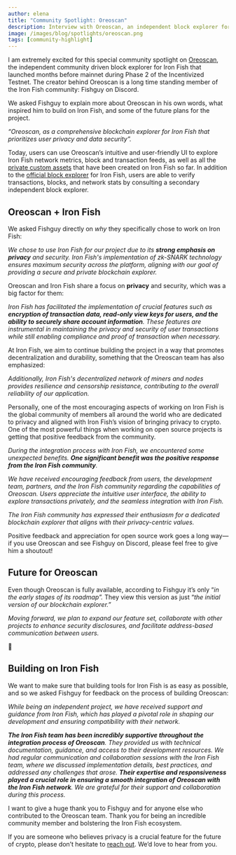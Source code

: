 ```yaml
---
author: elena
title: "Community Spotlight: Oreoscan"
description: Interview with Oreoscan, an independent block explorer for Iron Fish
image: /images/blog/spotlights/oreoscan.png
tags: [community-highlight]
---
```

I am extremely excited for this special community spotlight on [Oreoscan](https://www.oreoscan.info/en), the independent community driven block explorer for Iron Fish that launched months before mainnet during Phase 2 of the Incentivized Testnet. The creator behind Oreoscan is a long time standing member of the Iron Fish community: Fishguy on Discord.

We asked Fishguy to explain more about Oreoscan in his own words, what inspired him to build on Iron Fish, and some of the future plans for the project.

*“Oreoscan, as a comprehensive blockchain explorer for Iron Fish that prioritizes user privacy and data security”.*

Today, users can use Oreoscan’s intuitive and user-friendly UI to explore Iron Fish network metrics, block and transaction feeds, as well as all the [private custom assets](https://www.oreoscan.info/en/assets) that have been created on Iron Fish so far. In addition to the [official block explorer](https://explorer.ironfish.network/) for Iron Fish, users are able to verify transactions, blocks, and network stats by consulting a secondary independent block explorer.

## Oreoscan + Iron Fish

We asked Fishguy directly on *why* they specifically chose to work on Iron Fish:

*We chose to use Iron Fish for our project due to its **strong emphasis on privacy** and security. Iron Fish's implementation of zk-SNARK technology ensures maximum security across the platform, aligning with our goal of providing a secure and private blockchain explorer.*

Oreoscan and Iron Fish share a focus on **privacy** and security, which was a big factor for them:

*Iron Fish has facilitated the implementation of crucial features such as **encryption of transaction data, read-only view keys for users, and the ability to securely share account information**. These features are instrumental in maintaining the privacy and security of user transactions while still enabling compliance and proof of transaction when necessary.*

At Iron Fish, we aim to continue building the project in a way that promotes decentralization and durability, something that the Oreoscan team has also emphasized:

*Additionally, Iron Fish's decentralized network of miners and nodes provides resilience and censorship resistance, contributing to the overall reliability of our application.*

Personally, one of the most encouraging aspects of working on Iron Fish is the global community of members all around the world who are dedicated to privacy and aligned with Iron Fish’s vision of bringing privacy to crypto. One of the most powerful things when working on open source projects is getting that positive feedback from the community.

*During the integration process with Iron Fish, we encountered some unexpected benefits. **One significant benefit was the positive response from the Iron Fish community**.*

*We have received encouraging feedback from users, the development team, partners, and the Iron Fish community regarding the capabilities of Oreoscan. Users appreciate the intuitive user interface, the ability to explore transactions privately, and the seamless integration with Iron Fish.*

*The Iron Fish community has expressed their enthusiasm for a dedicated blockchain explorer that aligns with their privacy-centric values.*

Positive feedback and appreciation for open source work goes a long way—if you use Oreoscan and see Fishguy on Discord, please feel free to give him a shoutout!

## Future for Oreoscan

Even though Oreoscan is fully available, according to Fishguy it’s only “*in the early stages of its roadmap”.* They view this version as just “*the initial version of our blockchain explorer.”*

*Moving forward, we plan to expand our feature set, collaborate with other projects to enhance security disclosures, and facilitate address-based communication between users.*

🙌

## Building on Iron Fish

We want to make sure that building tools for Iron Fish is as easy as possible, and so we asked Fishguy for feedback on the process of building Oreoscan:

*While being an independent project, we have received support and guidance from Iron Fish, which has played a pivotal role in shaping our development and ensuring compatibility with their network.*

***The Iron Fish team has been incredibly supportive throughout the integration process of Oreoscan**. They provided us with technical documentation, guidance, and access to their development resources. We had regular communication and collaboration sessions with the Iron Fish team, where we discussed implementation details, best practices, and addressed any challenges that arose. **Their expertise and responsiveness played a crucial role in ensuring a smooth integration of Oreoscan with the Iron Fish network**. We are grateful for their support and collaboration during this process.*

I want to give a huge thank you to Fishguy and for anyone else who contributed to the Oreoscan team. Thank you for being an incredible community member and bolstering the Iron Fish ecosystem.

If you are someone who believes privacy is a crucial feature for the future of crypto, please don’t hesitate to [reach out](https://discord.ironfish.network/). We’d love to hear from you.
